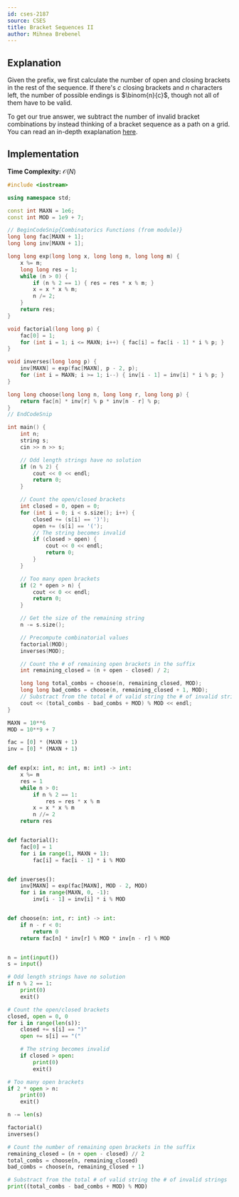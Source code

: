 ```yaml
---
id: cses-2187
source: CSES
title: Bracket Sequences II
author: Mihnea Brebenel
---
```


## Explanation

Given the prefix, we first calculate the number of open and closing brackets in the rest of the sequence.
If there's $c$ closing brackets and $n$ characters left, the number of possible endings is $\binom{n}{c}$,
though not all of them have to be valid.

To get our true answer, we subtract the number of invalid bracket combinations by instead thinking
of a bracket sequence as a path on a grid.
You can read an in-depth exaplanation [here](https://en.wikipedia.org/wiki/Catalan_number#Second_proof).

## Implementation

**Time Complexity:** $\mathcal{O}(N)$

<LanguageSection>
<CPPSection>

```cpp
#include <iostream>

using namespace std;

const int MAXN = 1e6;
const int MOD = 1e9 + 7;

// BeginCodeSnip{Combinatorics Functions (from module)}
long long fac[MAXN + 1];
long long inv[MAXN + 1];

long long exp(long long x, long long n, long long m) {
	x %= m;
	long long res = 1;
	while (n > 0) {
		if (n % 2 == 1) { res = res * x % m; }
		x = x * x % m;
		n /= 2;
	}
	return res;
}

void factorial(long long p) {
	fac[0] = 1;
	for (int i = 1; i <= MAXN; i++) { fac[i] = fac[i - 1] * i % p; }
}

void inverses(long long p) {
	inv[MAXN] = exp(fac[MAXN], p - 2, p);
	for (int i = MAXN; i >= 1; i--) { inv[i - 1] = inv[i] * i % p; }
}

long long choose(long long n, long long r, long long p) {
	return fac[n] * inv[r] % p * inv[n - r] % p;
}
// EndCodeSnip

int main() {
	int n;
	string s;
	cin >> n >> s;

	// Odd length strings have no solution
	if (n % 2) {
		cout << 0 << endl;
		return 0;
	}

	// Count the open/closed brackets
	int closed = 0, open = 0;
	for (int i = 0; i < s.size(); i++) {
		closed += (s[i] == ')');
		open += (s[i] == '(');
		// The string becomes invalid
		if (closed > open) {
			cout << 0 << endl;
			return 0;
		}
	}

	// Too many open brackets
	if (2 * open > n) {
		cout << 0 << endl;
		return 0;
	}

	// Get the size of the remaining string
	n -= s.size();

	// Precompute combinatorial values
	factorial(MOD);
	inverses(MOD);

	// Count the # of remaining open brackets in the suffix
	int remaining_closed = (n + open - closed) / 2;

	long long total_combs = choose(n, remaining_closed, MOD);
	long long bad_combs = choose(n, remaining_closed + 1, MOD);
	// Substract from the total # of valid string the # of invalid strings
	cout << (total_combs - bad_combs + MOD) % MOD << endl;
}
```

</CPPSection>
<PySection>

```py
MAXN = 10**6
MOD = 10**9 + 7

fac = [0] * (MAXN + 1)
inv = [0] * (MAXN + 1)


def exp(x: int, n: int, m: int) -> int:
	x %= m
	res = 1
	while n > 0:
		if n % 2 == 1:
			res = res * x % m
		x = x * x % m
		n //= 2
	return res


def factorial():
	fac[0] = 1
	for i in range(1, MAXN + 1):
		fac[i] = fac[i - 1] * i % MOD


def inverses():
	inv[MAXN] = exp(fac[MAXN], MOD - 2, MOD)
	for i in range(MAXN, 0, -1):
		inv[i - 1] = inv[i] * i % MOD


def choose(n: int, r: int) -> int:
	if n - r < 0:
		return 0
	return fac[n] * inv[r] % MOD * inv[n - r] % MOD


n = int(input())
s = input()

# Odd length strings have no solution
if n % 2 == 1:
	print(0)
	exit()

# Count the open/closed brackets
closed, open = 0, 0
for i in range(len(s)):
	closed += s[i] == ")"
	open += s[i] == "("

	# The string becomes invalid
	if closed > open:
		print(0)
		exit()

# Too many open brackets
if 2 * open > n:
	print(0)
	exit()

n -= len(s)

factorial()
inverses()

# Count the number of remaining open brackets in the suffix
remaining_closed = (n + open - closed) // 2
total_combs = choose(n, remaining_closed)
bad_combs = choose(n, remaining_closed + 1)

# Substract from the total # of valid string the # of invalid strings
print((total_combs - bad_combs + MOD) % MOD)
```

</PySection>
</LanguageSection>
